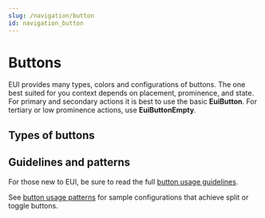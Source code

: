 ```yaml
---
slug: /navigation/button
id: navigation_button
---
```


# Buttons

EUI provides many types, colors and configurations of buttons. The one best suited for you context depends on placement, prominence, and state. For primary and secondary actions it is best to use the basic **EuiButton**. For tertiary or low prominence actions, use **EuiButtonEmpty**.

## Types of buttons


<ButtonIntro />

## Guidelines and patterns

For those new to EUI, be sure to read the full [button usage guidelines](./guidelines).

See [button usage patterns](./patterns) for sample configurations that achieve split or toggle buttons.